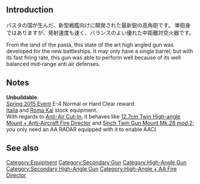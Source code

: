 {{Equipmentinfo
|name = 90mm Single High Angled Gun
|id = 135
|japanesename = 90mm単装高角砲
|icon = {{GreenGunDP}}
|type = Secondary Cannon, AA gun
|effect = {{Firepower}}+1, {{AA}}+8, {{Accuracy}}+2, {{Evasion}}+1, {{Armor}}+1 {{Range}} Short
|scrap = {{Ammo}}3 {{Steel}}4 {{Bauxite}}2
|image = <gallery type="slideshow" widths="360px" position="center" hideaddbutton="true">
File:Equipment135-1.png
File:Equipment135-2.png
File:Equipment135-3.png
File:Equipment135-4.png
</gallery>
|LC = lime
|CA = lime
|CAV = lime
|BB = lime
|BBV = lime
|FASTBB = lime
|CV = lime
|CVL = lime
|CVB= lime
|CL = lime
|CLT = lime
|AV = lime
|AS = lime
|AR = lime
|CLP = lime}}


==Introduction==
パスタの国が生んだ、新型戦艦向けに開発された最新鋭の高角砲です。
単砲身ではありますが、発射速度も速く、バランスのよい優れた中距離対空火器です。

From the land of the pasta, this state of the art high angled gun was developed for the new battleships. It may only have a single barrel, but with its fast firing rate, this gun was able to perform well because of its well balanced mid-range anti air defenses.

==Notes==
'''Unbuildable'''.<br/>
[[Spring 2015 Event#E-4|Spring 2015 Event]] E-4 Normal or Hard Clear reward.<br/>
[[Littorio|Italia]] and [[Roma|Roma Kai]] stock equipment.<br/>
With regards to [[Aerial Combat#Anti-Air Cut-In|Anti-Air Cut-In]], it behaves like [[12.7cm Twin High-angle Mount + Anti-Aircraft Fire Director]] and [[5inch Twin Gun Mount Mk.28 mod.2]]; you only need an AA RADAR equipped with it to enable AACI.

==See also==
{{Equipmentlist}}
[[Category:Equipment]]
[[Category:Secondary Gun]]
[[Category:High-Angle Gun]]
[[Category:Secondary High-Angle Gun]]
[[Category:High-Angle + AA Fire Director]]